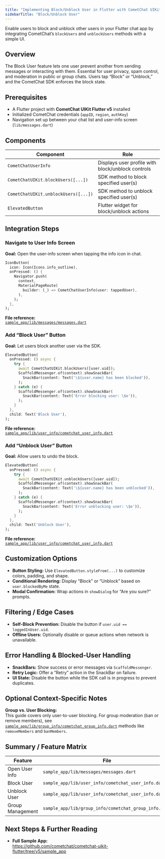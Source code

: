 ```yaml
---
title: "Implementing Block/Unblock User in Flutter with CometChat UIKit"
sidebarTitle: "Block/Unblock User"
---
```


Enable users to block and unblock other users in your Flutter chat app by integrating CometChat’s `blockUsers` and `unblockUsers` methods with a simple UI.

## Overview

The Block User feature lets one user prevent another from sending messages or interacting with them. Essential for user privacy, spam control, and moderation in public or group chats. Users tap “Block” or “Unblock,” and the CometChat SDK enforces the block state.

## Prerequisites

- A Flutter project with **CometChat UIKit Flutter v5** installed  
- Initialized CometChat credentials (`appID`, `region`, `authKey`)  
- Navigation set up between your chat list and user-info screen (`lib/messages.dart`)

## Components

| Component                           | Role                                                    |
|-------------------------------------|---------------------------------------------------------|
| `CometChatUserInfo`                 | Displays user profile with block/unblock controls       |
| `CometChatUIKit.blockUsers([...])`    | SDK method to block specified user(s)                   |
| `CometChatUIKit.unblockUsers([...])`  | SDK method to unblock specified user(s)                 |
| `ElevatedButton`                    | Flutter widget for block/unblock actions                |

## Integration Steps

### Navigate to User Info Screen

**Goal:** Open the user-info screen when tapping the info icon in chat.  
```dart
IconButton(
  icon: Icon(Icons.info_outline),
  onPressed: () {
    Navigator.push(
      context,
      MaterialPageRoute(
        builder: (_) => CometChatUserInfo(user: tappedUser),
      ),
    );
  },
);
```

**File reference:**  
[`sample_app/lib/messages/messages.dart`](https://github.com/cometchat/cometchat-uikit-flutter/blob/v5/sample_app/lib/messages/messages.dart)

### Add “Block User” Button

**Goal:** Let users block another user via the SDK.  
```dart
ElevatedButton(
  onPressed: () async {
    try {
      await CometChatUIKit.blockUsers([user.uid]);
      ScaffoldMessenger.of(context).showSnackBar(
        SnackBar(content: Text('\${user.name} has been blocked')),
      );
    } catch (e) {
      ScaffoldMessenger.of(context).showSnackBar(
        SnackBar(content: Text('Error blocking user: \$e')),
      );
    }
  },
  child: Text('Block User'),
);
```

**File reference:**  
[`sample_app/lib/user_info/cometchat_user_info.dart`](https://github.com/cometchat/cometchat-uikit-flutter/blob/v5/sample_app/lib/user_info/cometchat_user_info.dart)

### Add “Unblock User” Button

**Goal:** Allow users to undo the block.  
```dart
ElevatedButton(
  onPressed: () async {
    try {
      await CometChatUIKit.unblockUsers([user.uid]);
      ScaffoldMessenger.of(context).showSnackBar(
        SnackBar(content: Text('\${user.name} has been unblocked')),
      );
    } catch (e) {
      ScaffoldMessenger.of(context).showSnackBar(
        SnackBar(content: Text('Error unblocking user: \$e')),
      );
    }
  },
  child: Text('Unblock User'),
);
```

**File reference:**  
[`sample_app/lib/user_info/cometchat_user_info.dart`](https://github.com/cometchat/cometchat-uikit-flutter/blob/v5/sample_app/lib/user_info/cometchat_user_info.dart)

## Customization Options

- **Button Styling:** Use `ElevatedButton.styleFrom(...)` to customize colors, padding, and shape.  
- **Conditional Rendering:** Display “Block” or “Unblock” based on `user.blockedByMe` state.  
- **Modal Confirmation:** Wrap actions in `showDialog` for “Are you sure?” prompts.  

## Filtering / Edge Cases

- **Self-Block Prevention:** Disable the button if `user.uid == loggedInUser.uid`.  
- **Offline Users:** Optionally disable or queue actions when network is unavailable.  

## Error Handling & Blocked-User Handling

- **SnackBars:** Show success or error messages via `ScaffoldMessenger`.  
- **Retry Logic:** Offer a “Retry” action in the SnackBar on failure.  
- **UI State:** Disable the button while the SDK call is in progress to prevent duplicates.  

## Optional Context-Specific Notes

**Group vs. User Blocking:**  
This guide covers only user-to-user blocking. For group moderation (ban or remove members), see [`sample_app/lib/group_info/cometchat_group_info.dart`](https://github.com/cometchat/cometchat-uikit-flutter/blob/v5/sample_app/lib/group_info/cometchat_group_info.dart) methods like `removeMembers` and `banMembers`.

## Summary / Feature Matrix

| Feature              | File                                         | Method                                   |
|----------------------|----------------------------------------------|------------------------------------------|
| Open User Info       | `sample_app/lib/messages/messages.dart`       | `Navigator.push(...)`                    |
| Block User           | `sample_app/lib/user_info/cometchat_user_info.dart` | `CometChatUIKit.blockUsers([...])`       |
| Unblock User         | `sample_app/lib/user_info/cometchat_user_info.dart` | `CometChatUIKit.unblockUsers([...])`     |
| Group Management     | `sample_app/lib/group_info/cometchat_group_info.dart` | `removeMembers`, `banMembers`            |

## Next Steps & Further Reading

- **Full Sample App:**  
  https://github.com/cometchat/cometchat-uikit-flutter/tree/v5/sample_app  
